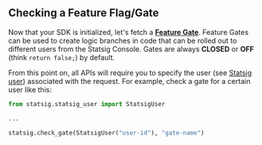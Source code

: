 ## Checking a Feature Flag/Gate

Now that your SDK is initialized, let's fetch a [**Feature Gate**](/feature-flags/overview). Feature Gates can be used to create logic branches in code that can be rolled out to different users from the Statsig Console. Gates are always **CLOSED** or **OFF** (think `return false;`) by default.

From this point on, all APIs will require you to specify the user (see [Statsig user](#statsig-user)) associated with the request. For example, check a gate for a certain user like this:

```python
from statsig.statsig_user import StatsigUser

...

statsig.check_gate(StatsigUser("user-id"), "gate-name")
```


